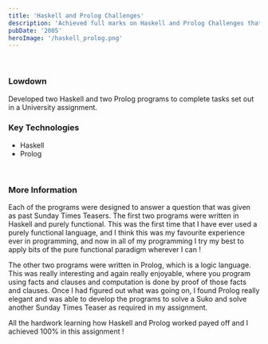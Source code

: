 ```yaml
---
title: 'Haskell and Prolog Challenges'
description: 'Achieved full marks on Haskell and Prolog Challenges that needed to be completed for a University assignment'
pubDate: '2005'
heroImage: '/haskell_prolog.png'
---
```



<br/>

### Lowdown
Developed two Haskell and two Prolog programs to complete tasks set out in a University assignment.

### Key Technologies
- Haskell
- Prolog

<br/>

### More Information
Each of the programs were designed to answer a question that was given as past Sunday Times Teasers. The first two programs were written in Haskell
and purely functional. This was the first time that I have ever used a purely functional language, and I think this was my favourite experience ever in programming, and
now in all of my programming I try my best to apply bits of the pure functional paradigm wherever I can !

The other two programs were written in Prolog, which is a logic language. This was really interesting and again really enjoyable, where you program using facts and clauses and computation
is done by proof of those facts and clauses. Once I had figured out what was going on, I found Prolog really elegant and was able to develop the programs to solve a Suko and solve another 
Sunday Times Teaser as required in my assignment.

All the hardwork learning how Haskell and Prolog worked payed off and I achieved 100% in this assignment !

